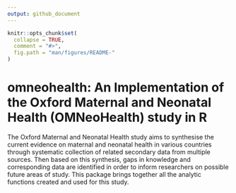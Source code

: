 ```yaml
---
output: github_document
---
```


<!-- README.md is generated from README.Rmd. Please edit that file -->

```r
knitr::opts_chunk$set(
  collapse = TRUE,
  comment = "#>",
  fig.path = "man/figures/README-"
)
```

# omneohealth: An Implementation of the Oxford Maternal and Neonatal Health (OMNeoHealth) study in R

The Oxford Maternal and Neonatal Health study aims to synthesise the current evidence on maternal and neonatal health in various countries through systematic collection of related secondary data from multiple sources. Then based on this synthesis, gaps in knowledge and corresponding data are identified in order to inform researchers on possible future areas of study. This package brings together all the analytic functions created and used for this study.
    
    


